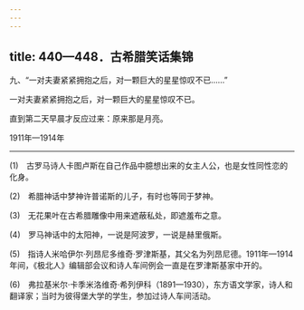 ```yaml
---
---
---
```

title: 440—448．古希腊笑话集锦
---



九、“一对夫妻紧紧拥抱之后，对一颗巨大的星星惊叹不已……”


一对夫妻紧紧拥抱之后，对一颗巨大的星星惊叹不已。

直到第二天早晨才反应过来：原来那是月亮。

1911年—1914年



* * *



(1)　古罗马诗人卡图卢斯在自己作品中臆想出来的女主人公，也是女性同性恋的化身。

(2)　希腊神话中梦神许普诺斯的儿子，有时也等同于梦神。

(3)　无花果叶在古希腊雕像中用来遮蔽私处，即遮羞布之意。

(4)　罗马神话中的太阳神，一说是阿波罗，一说是赫里俄斯。

(5)　指诗人米哈伊尔·列昂尼多维奇·罗津斯基，其父名为列昂尼德。1911年—1914年间，《极北人》编辑部会议和诗人车间例会一直是在罗津斯基家中开的。

(6)　弗拉基米尔·卡季米洛维奇·希列伊科（1891—1930），东方语文学家，诗人和翻译家；当时为彼得堡大学的学生，参加过诗人车间活动。